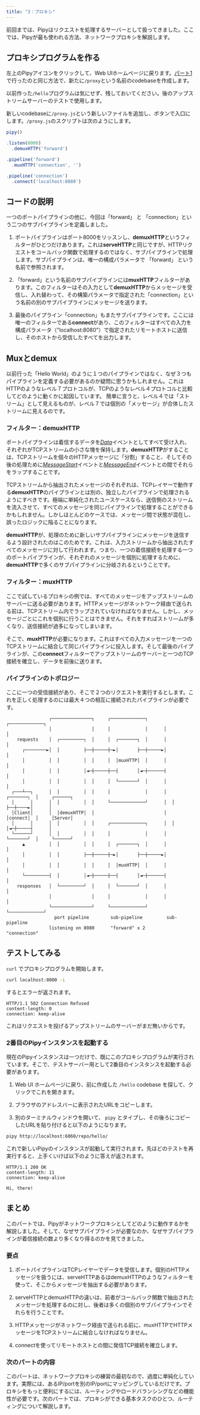 ```yaml
---
title: "3：プロキシ"
---
```



前回までは、Pipyはリクエストを処理するサーバーとして扱ってきました。ここでは、Pipyが最も使われる方法、ネットワークプロキシを解説します。

## プロキシプログラムを作る

左上のPipyアイコンをクリックして、Web UIホームページに戻ります。[パート1](/tutorial/01-hello#create-a-pipy-program)で行ったのと同じ方法で、新たに`/proxy`という名前のcodebaseを作成します。 

以前作った`/hello`プログラムは気にせず、残しておいてください。後のアップストリームサーバーのテストで使用します。

新しいcodebaseに`/proxy.js`という新しいファイルを追加し、ボタンで入口にします。`/proxy.js`のスクリプトは次のようにします。

``` js
pipy()

.listen(8000)
  .demuxHTTP('forward')

.pipeline('forward')
  .muxHTTP('connection', '')

.pipeline('connection')
  .connect('localhost:8080')
```

## コードの説明

一つのポートパイプラインの他に、今回は「forward」 と 「connection」という二つのサブパイプラインを定義しました。 

1.  ポートパイプラインはポート8000をリッスンし、**demuxHTTP**というフィルターがひとつだけあります。これは**serveHTTP**と同じですが、HTTPリクエストをコールバック関数で処理するのではなく、サブパイプラインで処理します。サブパイプラインは、唯一の構成パラメータで 「forward」 という名前で参照されます。

2.	「forward」という名前のサブパイプラインには**muxHTTP**フィルターがあります。このフィルターはその入力として**demuxHTTP**からメッセージを受信し、入れ替わって、その構築パラメータで指定された「connection」という名前の別のサブパイプラインにメッセージを送ります。

3.	最後のパイプライン「connection」もまたサブパイプラインです。ここには唯一のフィルターである**connect**があり、このフィルターはすべての入力を構成パラメータ（"localhost:8080"）で指定されたリモートホストに送信し、そのホストから受信したすべてを出力します。

## Muxとdemux

以前行った「Hello World」のように１つのパイプラインではなく、なぜ３つもパイプラインを定義する必要があるのか疑問に思うかもしれません。これはHTTPのようなレベル７プロトコルが、TCPのようなレベル４プロトコルと比較してどのように動くかに起因しています。
簡単に言うと、レベル４では「ストリーム」として見えるものが、レベル７では個別の「メッセージ」が合体したストリームに見えるのです。

### フィルター：demuxHTTP

ポートパイプラインは着信するデータを[_Data_](/reference/api/Data)イベントとしてすべて受け入れ、それぞれがTCPストリ―ムの小さな塊を保持します。**demuxHTTP**がすることは、TCPストリームを個々のHTTPメッセージに「分割」すること、そしてその後の処理ために[_MessageStart_](/reference/api/MessageStart)イベントと[_MessageEnd_](/reference/api/MessageEnd)イベントとの間でそれらをラップすることです。

TCPストリームから抽出されたメッセージのそれぞれは、TCPレイヤーで動作する**demuxHTTP**のパイプラインとは別の、独立したパイプラインで処理されるようにすべきです。極端に単純化されたユースケースなら、送信側のストリームを流入させて、すべてのメッセージを同じパイプラインで処理することができるかもしれません。しかしほとんどのケースでは、メッセージ間で状態が混在し、誤ったロジックに陥ることになります。

**demuxHTTP**が、処理のために新しいサブパイプラインにメッセージを送信するよう設計されたのはこのためです。これは、入力ストリームから抽出されたすべてのメッセージに対して行われます。つまり、一つの着信接続を処理する一つのポートパイプラインが、それぞれのメッセージを個別に処理するために、**demuxHTTP**で多くのサブパイプラインに分岐されるということです。

### フィルター：muxHTTP

ここで試しているプロキシの例では、すべてのメッセージをアップストリームのサーバーに送る必要があります。HTTPメッセージがネットワーク経由で送られる前は、TCPストリーム内でラップされていなければなりません。しかし、メッセージごとにこれを個別に行うことはできません。それをすればストリ―ムが多くなり、送信接続が過多になってしまいます。

そこで、**muxHTTP**が必要になります。これはすべての入力メッセージを一つのTCPストリームに結合して同じパイプラインに投入します。そして最後のパイプラインが、この**connect**フィルターでアップストリームのサーバーと一つのTCP接続を確立し、データを前後に送ります。

### パイプラインのトポロジー

ここに一つの受信接続があり、そこで２つのリクエストを実行するとします。これを正しく処理するのには最大４つの相互に接続されたパイプラインが必要です。

```
                ┌───────────────┐     ┌─────────────┐      ┌─────────────┐
                │               │     │             │      │             │
    requests    │  ┌─────────┐  │     │  ┌───────┐  │      │             │
      ┌────────►│  │         ├──┼─────┼─►│       ├──┼─────►│             │
      │         │  │         │  │     │  │muxHTTP│  │      │             │
      │         │  │         │◄─┼─────┼──┤       │◄─┼──────┤             │
      │         │  │         │  │     │  └───────┘  │      │             │
  ┌───┴──┐      │  │         │  │     │             │      │  ┌───────┐  │     ┌──────┐
  │      │      │  │         │  │     └─────────────┘      │  │       ├──┼────►│      │
  │Client│      │  │demuxHTTP│  │                          │  │connect│  │     │Server│
  │      │      │  │         │  │     ┌─────────────┐      │  │       │◄─┼─────┤      │
  └──────┘      │  │         │  │     │             │      │  └───────┘  │     └──────┘
      ▲         │  │         │  │     │  ┌───────┐  │      │             │
      │         │  │         ├──┼─────┼─►│       ├──┼─────►│             │
      │         │  │         │  │     │  │muxHTTP│  │      │             │
      └─────────┤  │         │◄─┼─────┼──┤       │◄─┼──────┤             │
    responses   │  └─────────┘  │     │  └───────┘  │      │             │
                │               │     │             │      │             │
                └───────────────┘     └─────────────┘      └─────────────┘
                  port pipeline        sub-pipeline         sub-pipeline
                listening on 8080      "forward" x 2        "connection"
```

## テストしてみる

`curl` でプロキシプログラムを開始します。

``` sh
curl localhost:8000 -i
```

するとエラーが返されます。

```
HTTP/1.1 502 Connection Refused
content-length: 0
connection: keep-alive
```

これはリクエストを投げるアップストリームのサーバーがまだ無いからです。

### 2番目のPipyインスタンスを起動する

現在のPipyインスタンスは一つだけで、既にこのプロキシプログラムが実行されています。そこで、テストサーバー用として2番目のインスタンスを起動する必要があります。

1.	Web UI ホームページに戻り、前に作成した `/hello` codebase を探して、クリックでこれを開きます。

2.	ブラウザのアドレスバーに表示されたURLをコピーします。

3.	別のターミナルウィンドウを開いて、 `pipy` とタイプし、その後ろにコピーしたURLを貼り付けると以下のようになります。

``` sh
pipy http://localhost:6060/repo/hello/
```

これで新しいPipyのインスタンスが起動して実行されます。先ほどのテストを再実行すると、上手くいけば以下のように答えが返されます。

```
HTTP/1.1 200 OK
content-length: 11
connection: keep-alive

Hi, there!
```

## まとめ

このパートでは、Pipyがネットワークプロキシとしてどのように動作するかを解説しました。そして、なぜサブパイプラインが必要なのか、なぜサブパイプラインが着信接続の数より多くなり得るのかを見てきました。

### 要点

1.	ポートパイプラインはTCPレイヤーでデータを受信します。個別のHTTPメッセージを扱うには、serveHTTPあるはdemuxHTTPのようなフィルターを使って、そこからメッセージを抽出する必要があります。

2.	serveHTTPとdemuxHTTPの違いは、前者がコールバック関数で抽出されたメッセージを処理するのに対し、後者は多くの個別のサブパイプラインでそれらを行うことです。

3.	HTTPメッセージがネットワーク経由で送られる前に、muxHTTPでHTTPメッセージをTCPストリームに結合しなければなりません。

4.	connectを使ってリモートホストとの間に発信TCP接続を確立します。

### 次のパートの内容

このパートは、ネットワークプロキシの練習の最初なので、過度に単純化しています。実際には、あるIP/portを別のIP/portにマッピングしているだけです。プロキシをもっと便利にするには、ルーティングやロードバランシングなどの機能性が必要です。次のパートでは、プロキシができる基本タスクのひとつ、ルーティングについて解説します。

